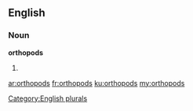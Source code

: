 ==English==

===Noun===
'''orthopods'''

# {{plural of|orthopod}}

[[Category:English plurals]]

[[ar:orthopods]]
[[fr:orthopods]]
[[ku:orthopods]]
[[my:orthopods]]